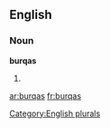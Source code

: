 ==English==

===Noun===
'''burqas'''

# {{plural of|[[burqa]]}}

[[Category:English plurals]]

[[ar:burqas]]
[[fr:burqas]]